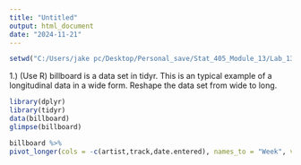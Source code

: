```yaml
---
title: "Untitled"
output: html_document
date: "2024-11-21"
---
```

```r
setwd("C:/Users/jake pc/Desktop/Personal_save/Stat_405_Module_13/Lab_13.2")
```

1.) (Use R) billboard is a data set in tidyr. This is an typical example of a longitudinal data in a wide
form. Reshape the data set from wide to long.
```r
library(dplyr)
library(tidyr)
data(billboard)
glimpse(billboard)
```

```r
billboard %>%
pivot_longer(cols = -c(artist,track,date.entered), names_to = "Week", values_to = "ranking")
```

